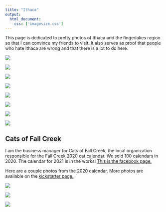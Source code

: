 ```yaml
---
title: "Ithaca"
output: 
  html_document:
    css: ['imagesize.css']
---
```


This page is dedicated to pretty photos of Ithaca and the fingerlakes region so that I can convince my friends to visit. It also serves as proof that people who hate Ithaca are wrong and that there is a lot to do here.


![](~/profwebsite.git/photos for site/ithaca/Treman.jpg)

![](~/profwebsite.git/photos for site/ithaca/ithacafalls.jpg)

![](~/profwebsite.git/photos for site/ithaca/fallcascadilla.jpg)

![](~/profwebsite.git/photos for site/ithaca/Lucymoh.jpg)

![](~/profwebsite.git/photos for site/ithaca/moravia.jpeg)

![](~/profwebsite.git/photos for site/ithaca/lickbrook.jpg)

![](~/profwebsite.git/photos for site/ithaca/fall.jpg)

![](~/profwebsite.git/photos for site/ithaca/winter.jpg)



## Cats of Fall Creek
I am the business manager for Cats of Fall Creek, the local organization responsible for the Fall Creek 2020 cat calendar. We sold 100 calendars in 2020. The calendar for 2021 is in the works! 
<a href="https://www.facebook.com/catsoffallcreek/">This is the facebook page.</a>

Here are a couple photos from the 2020 calendar. More photos are available on the <a href="https://www.kickstarter.com/projects/catsoffallcreek/cats-of-fall-creek-2020-calendar/posts">kickstarter page.</a>

![](~/profwebsite.git/photos for site/ithaca/cats/luca.jpg)


![](~/profwebsite.git/photos for site/ithaca/cats/far.jpg)


![](~/profwebsite.git/photos for site/ithaca/cats/hunt.jpg)